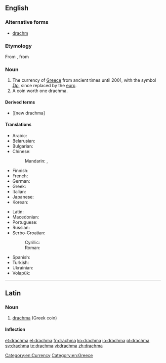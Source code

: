 ==English==
{{wikipedia|Greek drachma}}

===Alternative forms===
* [[drachm]]

===Etymology===
From {{etyl|grc}} {{term|δραχμή||a drachma|lang=grc|tr=drakhmē}}, from {{term|δράσσομαι||to grasp, seize|lang=grc|tr=drassomai}}

===Noun===
{{en-noun|pl2=drachmae|pl3=drachmai}}

# The currency of [[Greece]] from ancient times until 2001, with the symbol [[₯]], since replaced by the [[euro]].
# A coin worth one drachma.

====Derived terms====
* [[new drachma]

====Translations====
{{trans-top|former currency of Greece}}
* Arabic: {{t|ar|دراخما|f|tr=dirāxmā|sc=Arab}}
* Belarusian: {{t|be|драхма|f|tr=dráxma|sc=Cyrl}}
* Bulgarian: {{t|bg|драхма|f|tr=dráhma|sc=Cyrl}}
* Chinese:
*: Mandarin: {{t|zh|德拉克馬|sc=Hani}}, {{t|zh|德拉克马|tr=délākèmǎ|sc=Hani}}
* Finnish: {{t-|fi|drakma}}
* French: {{t+|fr|drachme|f}}
* German: {{t+|de|Drachme|f}}
* Greek: {{t+|el|δραχμή|f|tr=drachmí|sc=Grek}}
* Italian: {{t-|it|dracma|f}}
* Japanese: {{t|ja|ドラクマ|tr=dorakuma|sc=Jpan}}
* Korean: {{t|ko|드라크마|tr=deurakeuma|sc=Kore}}
{{trans-mid}}
* Latin: {{t-|la|drachma|f}}
* Macedonian: {{t|mk|драхма|f|tr=dráhma}}
* Portuguese: {{t|pt|dracma|f}}
* Russian: {{t|ru|драхма|f|tr=dráxma|alt=дра́хма}}
* Serbo-Croatian:
*: Cyrillic: {{t|sh|драхма|f}}
*: Roman: {{t|sh|drahma|f}}
* Spanish: {{t+|es|dracma|f}}
* Turkish: {{t|tr|drahmi}}
* Ukrainian: {{t|uk|драхма|f|tr=dráxma|sc=Cyrl}}
* Volapük: {{t|vo|dragmad}}
{{trans-bottom}}

[[Category:en:Currency]]
[[Category:en:Greece]]
----

==Latin==

===Noun===
{{la-noun|drachma|drachmae|drachmae|f|first}}

# [[#English|drachma]] (Greek coin)

====Inflection====
{{la-decl-1st|drachm}}

[[et:drachma]]
[[el:drachma]]
[[fr:drachma]]
[[ko:drachma]]
[[io:drachma]]
[[pl:drachma]]
[[sv:drachma]]
[[te:drachma]]
[[vi:drachma]]
[[zh:drachma]]